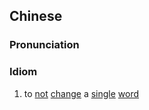 ==Chinese==
{{zh-forms}}

===Pronunciation===
{{zh-pron
|m=一zì-不yì
|c=jat1 zi6 bat1 jik6
|cat=id
}}

===Idiom===
{{zh-idiom}}

# to [[not]] [[change]] a [[single]] [[word]]